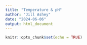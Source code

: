```yaml
---
title: "Temperature & pH"
author: "Jill Ashey"
date: "2024-06-06"
output: html_document
---
```


```r
knitr::opts_chunk$set(echo = TRUE)
```

